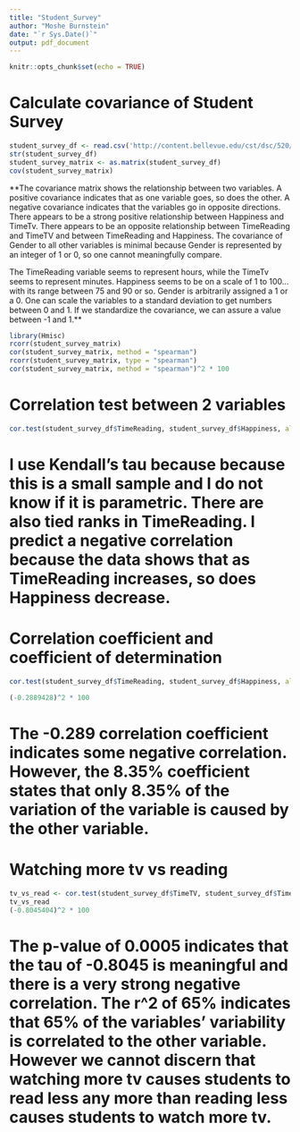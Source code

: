 ---
title: "Student_Survey"
author: "Moshe Burnstein"
date: "`r Sys.Date()`"
output: pdf_document
---


```{r setup, include=FALSE}
knitr::opts_chunk$set(echo = TRUE)
```
# Calculate covariance of Student Survey

```{r    }
student_survey_df <- read.csv('http://content.bellevue.edu/cst/dsc/520/id/resources/student-survey.csv', header = TRUE)
str(student_survey_df)
student_survey_matrix <- as.matrix(student_survey_df)
cov(student_survey_matrix)

```
**The covariance matrix shows the relationship between two variables. A positive covariance indicates that as one variable goes, so does the other. A negative covariance indicates that the variables go in opposite directions. There appears to be a strong positive relationship between Happiness and TimeTv. There appears to be an opposite relationship between TimeReading and TimeTV and between TimeReading and Happiness. The covariance of Gender to all other variables is minimal because Gender is represented by an integer of 1 or 0, so one cannot meaningfully compare.


The TimeReading variable seems to represent hours, while the TimeTv seems to represent minutes. Happiness seems to be on a scale of 1 to 100...with its range between 75 and 90 or so. Gender is arbitrarily assigned a 1 or a 0. One can scale the variables to a standard deviation to get numbers between 0 and 1. If we standardize the covariance, we can assure a value between -1 and 1.**

```{r    }
library(Hmisc)
rcorr(student_survey_matrix)
cor(student_survey_matrix, method = "spearman")
rcorr(student_survey_matrix, type = "spearman")
cor(student_survey_matrix, method = "spearman")^2 * 100
```

# Correlation test between 2 variables

```{r    }
cor.test(student_survey_df$TimeReading, student_survey_df$Happiness, alternative = "less", method = "kendall")

```
# I use Kendall's tau because because this is a small sample and I do not know if it is parametric. There are also tied ranks in TimeReading. I predict a negative correlation because the data shows that as TimeReading increases, so does Happiness decrease.
# Correlation coefficient and coefficient of determination


```{r    }
cor.test(student_survey_df$TimeReading, student_survey_df$Happiness, alternative = "less", method = "kendall", conf.level =  0.99)

(-0.2889428)^2 * 100

```

# The -0.289 correlation coefficient indicates some negative correlation. However, the 8.35% coefficient states that only 8.35% of the variation of the variable is caused by the other variable.

# Watching more tv vs reading

```{r     }
tv_vs_read <- cor.test(student_survey_df$TimeTV, student_survey_df$TimeReading, alternative = "less", method = "kendall")
tv_vs_read
(-0.8045404)^2 * 100


```
# The p-value of 0.0005 indicates that the tau of -0.8045 is meaningful and there is a very strong negative correlation. The r^2 of 65% indicates that 65% of the variables' variability is correlated to the other variable. However we cannot discern that watching more tv causes students to read less any more than reading less causes students to watch more tv.


